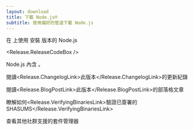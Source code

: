 ```yaml
---
layout: download
title: 下載 Node.js®
subtitle: 使用偏好的管道下載 Node.js
---
```


<section>
在 <Release.OperatingSystemDropdown exclude={["AIX"]} /> 上使用 <Release.PlatformDropdown /> 安裝 <Release.VersionDropdown /> 版本的 Node.js

<Release.ReleaseCodeBox />
</section>

<section>
Node.js 內含 <Release.NpmLink />。

閱讀<Release.ChangelogLink>此版本</Release.ChangelogLink>的更新紀錄

閱讀<Release.BlogPostLink>此版本</Release.BlogPostLink>的部落格文章

瞭解如何<Release.VerifyingBinariesLink>驗證已簽署的 SHASUMS</Release.VerifyingBinariesLink>

查看其他社群支援的<LinkWithIcon href="/download/package-manager/all">套件管理器</LinkWithIcon>

</section>
